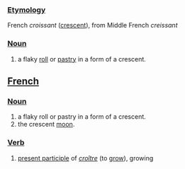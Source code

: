 ===[[Etymology]]===

French ''croissant'' ([[crescent]]), from Middle French ''creissant''

===[[Noun]]===

# a flaky [[roll]] or [[pastry]] in a form of a crescent.

==[[French]]==

===[[Noun]]===

# a flaky roll or pastry in a form of a crescent.
# the crescent [[moon]].

===[[Verb]]===

#[[present participle]] of ''[[croître]]'' (to [[grow]]), growing